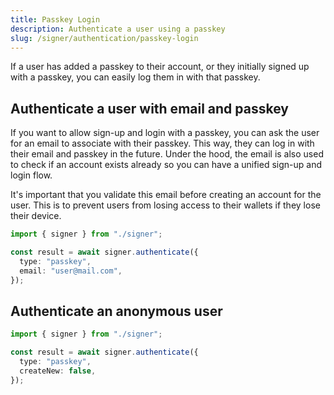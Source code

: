 ```yaml
---
title: Passkey Login
description: Authenticate a user using a passkey
slug: /signer/authentication/passkey-login
---
```




If a user has added a passkey to their account, or they initially signed up with a passkey, you can easily log them in with that passkey.

## Authenticate a user with email and passkey

If you want to allow sign-up and login with a passkey, you can ask the user for an email to associate with their passkey. This way, they can log in with their email and passkey in the future. Under the hood, the email is also used to check if an account exists already so you can have a unified sign-up and login flow.

<Error>
  It's important that you validate this email before creating an account for the
  user. This is to prevent users from losing access to their wallets if they
  lose their device.
</Error>

<CodeBlocks>

```ts twoslash [example.ts]
import { signer } from "./signer";

const result = await signer.authenticate({
  type: "passkey",
  email: "user@mail.com",
});
```

<Markdown src="../../../shared/signer/signer.mdx" />

</CodeBlocks>

## Authenticate an anonymous user

<CodeBlocks>

```ts twoslash [example.ts]
import { signer } from "./signer";

const result = await signer.authenticate({
  type: "passkey",
  createNew: false,
});
```

<Markdown src="../../../shared/signer/signer.mdx" />

</CodeBlocks>
